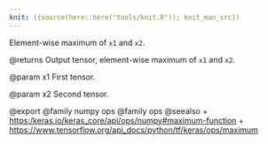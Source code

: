 ```yaml
---
knit: ({source(here::here("tools/knit.R")); knit_man_src})
---
```

Element-wise maximum of `x1` and `x2`.

@returns
    Output tensor, element-wise maximum of `x1` and `x2`.

@param x1
First tensor.

@param x2
Second tensor.

@export
@family numpy ops
@family ops
@seealso
+ <https:/keras.io/keras_core/api/ops/numpy#maximum-function>
+ <https://www.tensorflow.org/api_docs/python/tf/keras/ops/maximum>
